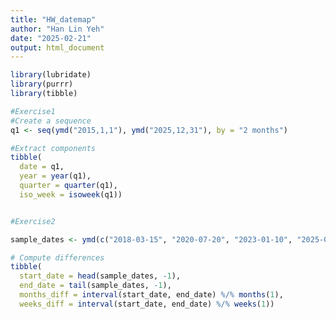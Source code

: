 ```yaml
---
title: "HW_datemap"
author: "Han Lin Yeh"
date: "2025-02-21"
output: html_document
---
```


```r
library(lubridate)
library(purrr)
library(tibble)

#Exercise1
#Create a sequence 
q1 <- seq(ymd("2015,1,1"), ymd("2025,12,31"), by = "2 months")

#Extract components
tibble(
  date = q1,
  year = year(q1),
  quarter = quarter(q1),
  iso_week = isoweek(q1))


#Exercise2

sample_dates <- ymd(c("2018-03-15", "2020-07-20", "2023-01-10", "2025-09-05"))

# Compute differences
tibble(
  start_date = head(sample_dates, -1),   
  end_date = tail(sample_dates, -1),     
  months_diff = interval(start_date, end_date) %/% months(1),
  weeks_diff = interval(start_date, end_date) %/% weeks(1))
```

